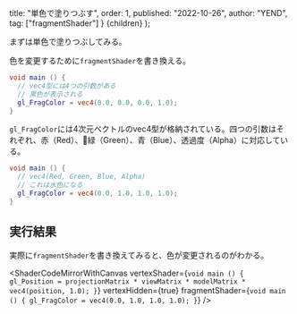 
  title: "単色で塗りつぶす",
  order: 1,
  published: "2022-10-26",
  author: "YEND",
  tag: ["fragmentShader"]
}
  <LearningLayout title={meta.title}>{children}</LearningLayout>
);

まずは単色で塗りつぶしてみる。

色を変更するために`fragmentShader`を書き換える。

```glsl
void main () {
  // vec4型には4つの引数がある
  // 黒色が表示される
  gl_FragColor = vec4(0.0, 0.0, 0.0, 1.0);
}
```

`gl_FragColor`には4次元ベクトルのvec4型が格納されている。四つの引数はそれぞれ、赤（Red）、緑（Green）、青（Blue）、透過度（Alpha）に対応している。

```glsl
void main () {
  // vec4(Red, Green, Blue, Alpha)
  // これは水色になる
  gl_FragColor = vec4(0.0, 1.0, 1.0, 1.0);
}
```

## 実行結果

実際に`fragmentShader`を書き換えてみると、色が変更されるのがわかる。

<ShaderCodeMirrorWithCanvas
  vertexShader={`void main () {
  gl_Position = projectionMatrix * viewMatrix * modelMatrix * vec4(position, 1.0);
}`}
  vertexHidden={true}
  fragmentShader={`void main () {
  gl_FragColor = vec4(0.0, 1.0, 1.0, 1.0);
}`}
/>